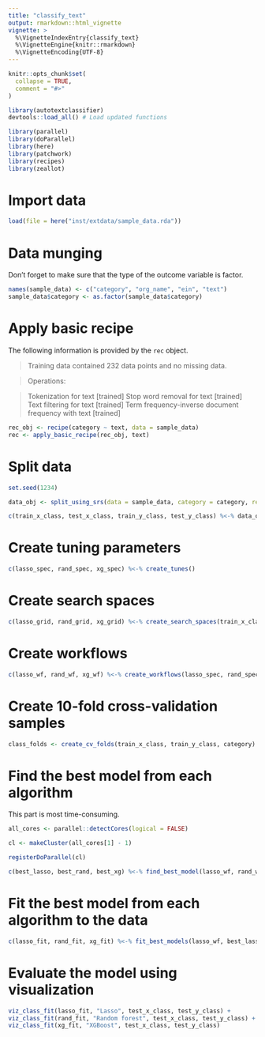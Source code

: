 ```yaml
---
title: "classify_text"
output: rmarkdown::html_vignette
vignette: >
  %\VignetteIndexEntry{classify_text}
  %\VignetteEngine{knitr::rmarkdown}
  %\VignetteEncoding{UTF-8}
---
```


```r
knitr::opts_chunk$set(
  collapse = TRUE,
  comment = "#>"
)
```

```r
library(autotextclassifier)
devtools::load_all() # Load updated functions 

library(parallel)
library(doParallel)
library(here)
library(patchwork)
library(recipes)
library(zeallot)
```

# Import data 

```r
load(file = here("inst/extdata/sample_data.rda"))
```

# Data munging 

Don't forget to make sure that the type of the outcome variable is factor.

```r
names(sample_data) <- c("category", "org_name", "ein", "text")
sample_data$category <- as.factor(sample_data$category)
```

# Apply basic recipe 

The following information is provided by the `rec` object.

> Training data contained 232 data points and no missing data.

> Operations:

> Tokenization for text [trained]
Stop word removal for text [trained]
Text filtering for text [trained]
Term frequency-inverse document frequency with text [trained]

```r
rec_obj <- recipe(category ~ text, data = sample_data)
rec <- apply_basic_recipe(rec_obj, text)
```

# Split data 

```r
set.seed(1234)

data_obj <- split_using_srs(data = sample_data, category = category, rec = rec)

c(train_x_class, test_x_class, train_y_class, test_y_class) %<-% data_obj
```

# Create tuning parameters 

```r
c(lasso_spec, rand_spec, xg_spec) %<-% create_tunes()
```

# Create search spaces 

```r
c(lasso_grid, rand_grid, xg_grid) %<-% create_search_spaces(train_x_class, category, lasso_sepc, rand_spec, xg_spec)
```

# Create workflows 

```r
c(lasso_wf, rand_wf, xg_wf) %<-% create_workflows(lasso_spec, rand_spec, xg_spec, category)
```

# Create 10-fold cross-validation samples 

```r
class_folds <- create_cv_folds(train_x_class, train_y_class, category)
```

# Find the best model from each algorithm

This part is most time-consuming.

```r
all_cores <- parallel::detectCores(logical = FALSE)

cl <- makeCluster(all_cores[1] - 1)

registerDoParallel(cl)
```

```r
c(best_lasso, best_rand, best_xg) %<-% find_best_model(lasso_wf, rand_wf, xg_wf, class_folds, lasso_grid, rand_grid, xg_grid)
```

# Fit the best model from each algorithm to the data 

```r
c(lasso_fit, rand_fit, xg_fit) %<-% fit_best_models(lasso_wf, best_lasso, rand_wf, best_rand, xg_wf, best_xg, train_x_class, train_y_class, category)
```

# Evaluate the model using visualization

```r
viz_class_fit(lasso_fit, "Lasso", test_x_class, test_y_class) + 
viz_class_fit(rand_fit, "Random forest", test_x_class, test_y_class) +
viz_class_fit(xg_fit, "XGBoost", test_x_class, test_y_class)
```




